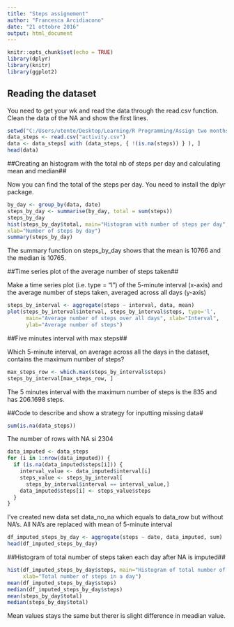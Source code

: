 ---
title: "Steps assignement"
author: "Francesca Arcidiacono"
date: "21 ottobre 2016"
output: html_document
---

```{r setup, include=FALSE}
knitr::opts_chunk$set(echo = TRUE)
library(dplyr)
library(knitr)
library(ggplot2)
```

## Reading the dataset##

You need to get your wk and read the data through the read.csv function. Clean the data of the NA and show the first lines. 

```{r reading the data}
setwd("C:/Users/utente/Desktop/Learning/R Programming/Assign two months of steps")
data_steps <- read.csv("activity.csv")
data <- data_steps[ with (data_steps, { !(is.na(steps)) } ), ]
head(data)
```

##Creating an histogram with the total nb of steps per day and calculating mean and median##

Now you can find the total of the steps per day. You need to install the dplyr package. 

```{r creating the histogram}
by_day <- group_by(data, date)
steps_by_day <- summarise(by_day, total = sum(steps))
steps_by_day
hist(steps_by_day$total, main="Histogram with number of steps per day", 
xlab="Number of steps by day")
summary(steps_by_day)
```
The summary function on steps_by_day shows that the mean is 10766 and the median is 10765. 

##Time series plot of the average number of steps taken##

Make a time series plot (i.e. type = "l") of the 5-minute interval (x-axis) and the average number of steps taken, averaged across all days (y-axis)

```{r creating the plot}
steps_by_interval <- aggregate(steps ~ interval, data, mean)
plot(steps_by_interval$interval, steps_by_interval$steps, type='l', 
      main="Average number of steps over all days", xlab="Interval", 
      ylab="Average number of steps")
```


##Five minutes interval with max steps##

Which 5-minute interval, on average across all the days in the dataset, contains the maximum number of steps?

```{r five min with max steps}
max_steps_row <- which.max(steps_by_interval$steps)
steps_by_interval[max_steps_row, ]
```

The 5 minutes interval with the maximum number of steps is the 835 and has 206.1698 steps.


##Code to describe and show a strategy for inputting missing data#

```{r inputting missing data}
sum(is.na(data_steps))
```
 The number of rows with NA si 2304

```{r inputting missing data2}
data_imputed <- data_steps
for (i in 1:nrow(data_imputed)) {
  if (is.na(data_imputed$steps[i])) {
    interval_value <- data_imputed$interval[i]
    steps_value <- steps_by_interval[
      steps_by_interval$interval == interval_value,]
    data_imputed$steps[i] <- steps_value$steps
  }
}
```


I've created new data set data_no_na which equals to data_row but without NA's. All NA's are replaced with mean of 5-minute interval

```{r inputting missing data3}
df_imputed_steps_by_day <- aggregate(steps ~ date, data_imputed, sum)
head(df_imputed_steps_by_day)
```

##Histogram of total number of steps taken each day after NA is imputed##

```{r hist}
hist(df_imputed_steps_by_day$steps, main="Histogram of total number of steps per day (imputed)", 
     xlab="Total number of steps in a day")
mean(df_imputed_steps_by_day$steps)
median(df_imputed_steps_by_day$steps)
mean(steps_by_day$total)
median(steps_by_day$total)
```

Mean values stays the same but therer is slight difference in meadian value.



